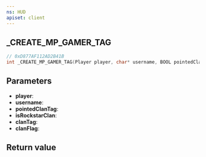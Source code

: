 ```yaml
---
ns: HUD
apiset: client
---
```

## _CREATE_MP_GAMER_TAG

```c
// 0xD877AF112AD2B41B
int _CREATE_MP_GAMER_TAG(Player player, char* username, BOOL pointedClanTag, BOOL isRockstarClan, char* clanTag, int clanFlag);
```


## Parameters
* **player**:
* **username**:
* **pointedClanTag**:
* **isRockstarClan**:
* **clanTag**:
* **clanFlag**:

## Return value